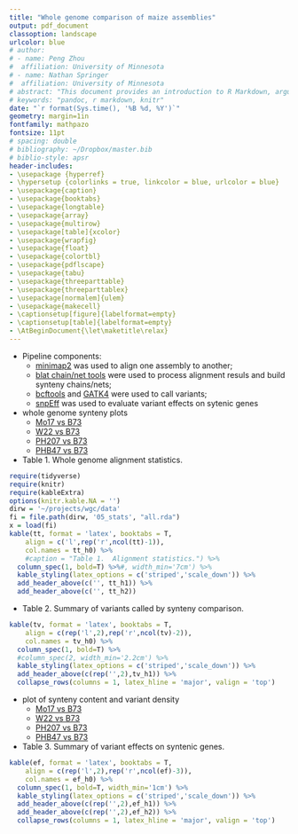 ```yaml
---
title: "Whole genome comparison of maize assemblies"
output: pdf_document
classoption: landscape
urlcolor: blue
# author:
# - name: Peng Zhou
#  affiliation: University of Minnesota
# - name: Nathan Springer
#  affiliation: University of Minnesota
# abstract: "This document provides an introduction to R Markdown, argues for its..."
# keywords: "pandoc, r markdown, knitr"
date: "`r format(Sys.time(), '%B %d, %Y')`"
geometry: margin=1in
fontfamily: mathpazo
fontsize: 11pt
# spacing: double
# bibliography: ~/Dropbox/master.bib
# biblio-style: apsr
header-includes:
- \usepackage {hyperref}
- \hypersetup {colorlinks = true, linkcolor = blue, urlcolor = blue}
- \usepackage{caption}
- \usepackage{booktabs}
- \usepackage{longtable}
- \usepackage{array}
- \usepackage{multirow}
- \usepackage[table]{xcolor}
- \usepackage{wrapfig}
- \usepackage{float}
- \usepackage{colortbl}
- \usepackage{pdflscape}
- \usepackage{tabu}
- \usepackage{threeparttable}
- \usepackage{threeparttablex}
- \usepackage[normalem]{ulem}
- \usepackage{makecell}
- \captionsetup[figure]{labelformat=empty}
- \captionsetup[table]{labelformat=empty}
- \AtBeginDocument{\let\maketitle\relax}
---
```

\pagenumbering{gobble}

- Pipeline components:
  - [minimap2](https://github.com/lh3/minimap2) was used to align one assembly to another;
  - [blat chain/net tools](http://genomewiki.ucsc.edu/index.php/Whole_genome_alignment_howto) were used to process alignment resuls and build synteny chains/nets;
  - [bcftools](https://samtools.github.io/bcftools/) and [GATK4](https://software.broadinstitute.org/gatk/gatk4) were used to call variants;
  - [snpEff](http://snpeff.sourceforge.net) was used to evaluate variant effects on sytenic genes

- whole genome synteny plots
  - [Mo17 vs B73](https://github.com/orionzhou/wgc/tree/master/data/07_dotplot/Mo17_B73.pdf)
  - [W22 vs B73](https://github.com/orionzhou/wgc/tree/master/data/07_dotplot/W22_B73.pdf)
  - [PH207 vs B73](https://github.com/orionzhou/wgc/tree/master/data/07_dotplot/PH207_B73.pdf)
  - [PHB47 vs B73](https://github.com/orionzhou/wgc/tree/master/data/07_dotplot/PHB47_B73.pdf)

- Table 1.  Whole genome alignment statistics.

```r
require(tidyverse)
require(knitr)
require(kableExtra)
options(knitr.kable.NA = '')
dirw = '~/projects/wgc/data' 
fi = file.path(dirw, '05_stats', "all.rda")
x = load(fi)
kable(tt, format = 'latex', booktabs = T, 
    align = c('l',rep('r',ncol(tt)-1)),
    col.names = tt_h0) %>%
    #caption = "Table 1.  Alignment statistics.") %>%
  column_spec(1, bold=T) %>%#, width_min='7cm') %>%
  kable_styling(latex_options = c('striped','scale_down')) %>%
  add_header_above(c('', tt_h1)) %>%
  add_header_above(c('', tt_h2))
```

- Table 2.  Summary of variants called by synteny comparison.

```r
kable(tv, format = 'latex', booktabs = T, 
    align = c(rep('l',2),rep('r',ncol(tv)-2)),
    col.names = tv_h0) %>%
  column_spec(1, bold=T) %>%
  #column_spec(2, width_min='2.2cm') %>%
  kable_styling(latex_options = c('striped','scale_down')) %>%
  add_header_above(c(rep('',2),tv_h1)) %>%
  collapse_rows(columns = 1, latex_hline = 'major', valign = 'top')
```

- plot of synteny content and variant density
  - [Mo17 vs B73](https://github.com/orionzhou/wgc/tree/master/data/11_vnt_density/05.Mo17.pdf)
  - [W22 vs B73](https://github.com/orionzhou/wgc/tree/master/data/11_vnt_density/05.W22.pdf)
  - [PH207 vs B73](https://github.com/orionzhou/wgc/tree/master/data/11_vnt_density/05.PH207.pdf)
  - [PHB47 vs B73](https://github.com/orionzhou/wgc/tree/master/data/11_vnt_density/05.PHB47.pdf)

- Table 3.  Summary of variant effects on syntenic genes.

```r
kable(ef, format = 'latex', booktabs = T,
    align = c(rep('l',2),rep('r',ncol(ef)-3)),
    col.names = ef_h0) %>%
  column_spec(1, bold=T, width_min='1cm') %>%
  kable_styling(latex_options = c('striped','scale_down')) %>%
  add_header_above(c(rep('',2),ef_h1)) %>%
  add_header_above(c(rep('',2),ef_h2)) %>%
  collapse_rows(columns = 1, latex_hline = 'major', valign = 'top')
```
